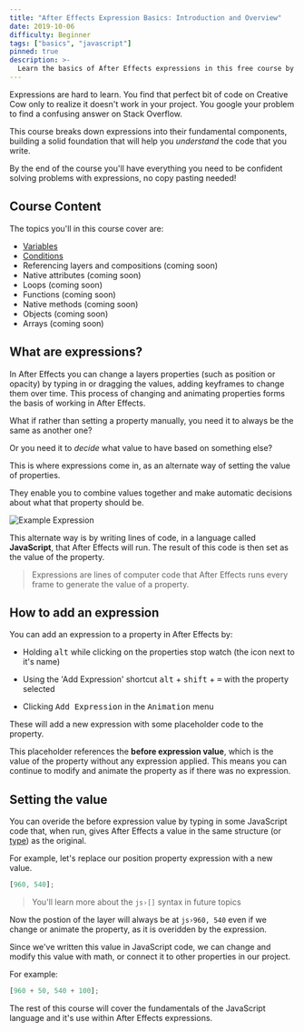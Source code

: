 ```yaml
---
title: "After Effects Expression Basics: Introduction and Overview"
date: 2019-10-06
difficulty: Beginner
tags: ["basics", "javascript"]
pinned: true
description: >-
  Learn the basics of After Effects expressions in this free course by Motion Developer. You'll learn everything from the basics of variables and conditions to more advanced topics like functions and objects.
---
```



Expressions are hard to learn. You find that perfect bit of code on Creative Cow only to realize it doesn't work in your project. You google your problem to find a confusing answer on Stack Overflow.

This course breaks down expressions into their fundamental components, building a solid foundation that will help you *understand* the code that you write.

By the end of the course you'll have everything you need to be confident solving problems with expressions, no copy pasting needed!

## Course Content

The topics you'll in this course cover are:

- [Variables](../basics-variables)
- [Conditions](../basics-conditions)
- Referencing layers and compositions (coming soon)
- Native attributes (coming soon)
- Loops (coming soon)
- Functions (coming soon)
- Native methods (coming soon)
- Objects (coming soon)
- Arrays (coming soon)

## What are expressions?

In After Effects you can change a layers properties (such as position or opacity) by typing in or dragging the values, adding keyframes to change them over time. This process of changing and animating properties forms the basis of working in After Effects.

What if rather than setting a property manually, you need it to always be the same as another one?

Or you need it to *decide* what value to have based on something else?

This is where expressions come in, as an alternate way of setting the value of properties.

They enable you to combine values together and make automatic decisions about what that property should be.

![Example Expression](example-expression.png)

This alternate way is by writing lines of code, in a language called **JavaScript**, that After Effects will run. The result of this code is then set as the value of the property.

> Expressions are lines of computer code that After Effects runs every frame to generate the value of a property.

## How to add an expression

You can add an expression to a property in After Effects by:

- Holding <kbd>alt</kbd> while clicking on the properties stop watch (the icon next to it's name)

- Using the 'Add Expression' shortcut <kbd>alt</kbd> + <kbd>shift</kbd> + <kbd>=</kbd> with the property selected

- Clicking <kbd>Add Expression</kbd> in the <kbd>Animation</kbd> menu

These will add a new expression with some placeholder code to the property.

This placeholder references the **before expression value**, which is the value of the property without any expression applied. This means you can continue to modify and animate the property as if there was no expression.

<LocalVideo videoName="TestExpression" title="Adding the default expression to a property"/>

## Setting the value

You can overide the before expression value by typing in some JavaScript code that, when run, gives After Effects a value in the same structure (or [type](/basics-variables#data-types)) as the original.

For example, let's replace our position property expression with a new value.

```js
[960, 540];
```

> You'll learn more about the `js›[]` syntax in future topics

Now the postion of the layer will always be at `js›960, 540` even if we change or animate the property, as it is overidden by the expression.

Since we've written this value in JavaScript code, we can change and modify this value with math, or connect it to other properties in our project.

For example:

```js
[960 + 50, 540 + 100];
```

The rest of this course will cover the fundamentals of the JavaScript language and it's use within After Effects expressions.
